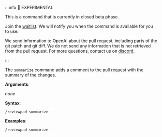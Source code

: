:::info 🧪 EXPERIMENTAL

This is a command that is currently in closed beta phase.

Join the [waitlist](https://reviewpad.com/openai-waitlist). We will notify you when the command is available for you to use.

We send information to OpenAI about the pull request, including parts of the git patch and git diff.
We do not send any information that is not retrieved from the pull request.
For more questions, contact us on [discord](https://reviewpad.com/discord).

:::

The `summarize` command adds a comment to the pull request with the summary of the changes.

**Arguments**:

_none_

**Syntax**:

```shell
/reviewpad summarize
```

**Examples**:

```shell
/reviewpad summarize
```
